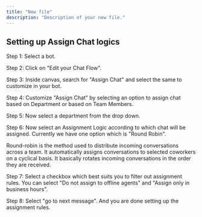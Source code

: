```yaml
---
title: "New file"
description: "Description of your new file."
---
```


## **Setting up Assign Chat logics**

Step 1: Select a bot.

Step 2: Click on "Edit your Chat Flow".

Step 3: Inside canvas, search for "Assign Chat" and select the same to customize in your bot.

Step 4: Customize "Assign Chat" by selecting an option to assign chat based on Department or based on Team Members.

Step 5: Now select a department from the drop down.

Step 6: Now select an Assignment Logic according to which chat will be assigned. Currently we have one option which is "Round Robin".

<Info>
  Round-robin is the method used to distribute incoming conversations across a team. It automatically assigns conversations to selected coworkers on a cyclical basis. It basically rotates incoming conversations in the order they are received.
</Info>

Step 7: Select a checkbox which best suits you to filter out assignment rules. You can select "Do not assign to offline agents" and "Assign only in business hours".

Step 8: Select "go to next message". And you are done setting up the assignment rules.